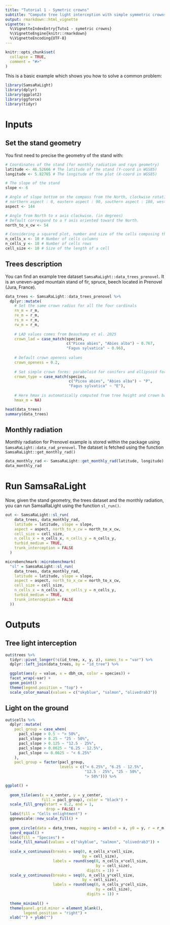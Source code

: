 ```yaml
---
title: "Tutorial 1 - Symetric crowns"
subtitle: "Compute tree light interception with simple symmetric crowns"
output: rmarkdown::html_vignette
vignette: >
  %\VignetteIndexEntry{Tuto1 - symetric crowns}
  %\VignetteEngine{knitr::rmarkdown}
  %\VignetteEncoding{UTF-8}
---
```


```r
knitr::opts_chunk$set(
  collapse = TRUE,
  comment = "#>"
)
```

This is a basic example which shows you how to solve a common problem:

```r
library(SamsaRaLight)
library(dplyr)
library(ggplot2)
library(ggforce)
library(tidyr)
```


# Inputs

## Set the stand geometry

You first need to precise the geometry of the stand with:

```r
# Coordinates of the stand (for monthly radiation and rays geometry)
latitude <- 46.52666 # The latitude of the stand (Y-coord in WGS85)
longitude <- 5.82765 # The longitude of the plot (X-coord in WGS85)

# The slope of the stand
slope <- 6

# Angle of slope bottom on the compass from the North, clockwise rotation (in degrees)
# northern aspect : 0, eastern aspect : 90, southern aspect : 180, western aspect : 270
aspect <- 144

# Angle from North to x axis clockwise. (in degrees)
# Default correspond to a Y axis oriented toward the North.
north_to_x_cw <- 54

# Considering a squared plot, number and size of the cells composing the grid
n_cells_x <- 10 # Number of cells columns
n_cells_y <- 10 # Number of cells rows
cell_size <- 10 # Size of the length of a cell
```


## Trees description

You can find an example tree dataset
`SamsaRaLight::data_trees_prenovel`. It is an uneven-aged mountain stand
of fir, spruce, beech located in Prenovel (Jura, France).

```r
data_trees <- SamsaRaLight::data_trees_prenovel %>%
  dplyr::mutate(
    # Set the same crown radius for all the four cardinals
    rn_m = r_m,
    re_m = r_m,
    rs_m = r_m,
    rw_m = r_m,
    
    # LAD values comes from Beauchamp et al. 2025
    crown_lad = case_match(species,
                           c("Picea abies", "Abies alba") ~ 0.767,
                           "Fagus sylvatica" ~ 0.96),
    
    # Default crown openess values
    crown_openess = 0.2,
    
    # Set simple crown forms: paraboloid for conifers and ellipsoid for broadleaves
    crown_type = case_match(species,
                            c("Picea abies", "Abies alba") ~ "P",
                            "Fagus sylvatica" ~ "E"),
    
    # Here hmax is automatically computed from tree height and crown base height depending on the crown form
    hmax_m = NA)

head(data_trees)
summary(data_trees)
```


## Monthly radiation

Monthly radiation for Prenovel example is stored within the package using `SamsaRaLight::data_rad_prenovel`.
The dataset is fetched using the function `SamsaRaLight::get_monthly_rad()`

```r
data_monthly_rad <- SamsaRaLight::get_monthly_rad(latitude, longitude)
data_monthly_rad
```



# Run SamsaRaLight

Now, given the stand geometry, the trees dataset and the monthly
radiation, you can run SamsaRaLight using the function `sl_run()`.

```r
out <- SamsaRaLight::sl_run(
    data_trees, data_monthly_rad,
    latitude = latitude, slope = slope, 
    aspect = aspect, north_to_x_cw = north_to_x_cw,
    cell_size = cell_size, 
    n_cells_x = n_cells_x, n_cells_y = n_cells_y,
    turbid_medium = TRUE,
    trunk_interception = FALSE
  )
```


```r
microbenchmark::microbenchmark(
  "sl" = SamsaRaLight::sl_run(
    data_trees, data_monthly_rad,
    latitude = latitude, slope = slope, 
    aspect = aspect, north_to_x_cw = north_to_x_cw,
    cell_size = cell_size, 
    n_cells_x = n_cells_x, n_cells_y = n_cells_y,
    turbid_medium = TRUE,
    trunk_interception = FALSE
  ))
```


# Outputs

## Tree light interception

```r
out$trees %>% 
  tidyr::pivot_longer(!c(id_tree, x, y, z), names_to = "var") %>%
  dplyr::left_join(data_trees, by = "id_tree") %>% 

  ggplot(aes(y = value, x = dbh_cm, color = species)) +
  facet_wrap(~var) +
  geom_point() +
  theme(legend.position = "top") +
  scale_color_manual(values = c("skyblue", "salmon", "olivedrab3"))
```


## Light on the ground

```r
out$cells %>% 
  dplyr::mutate(
    pacl_group = case_when(
      pacl_slope > 0.5 ~ "> 50%",
      pacl_slope > 0.25 ~ "25 - 50%",
      pacl_slope > 0.125 ~ "12.5 - 25%",
      pacl_slope > 0.0625 ~ "6.25 - 12.5%",
      pacl_slope <= 0.0625 ~ "< 6.25%"
    ),
    pacl_group = factor(pacl_group,
                        levels = c("< 6.25%", "6.25 - 12.5%",
                                   "12.5 - 25%", "25 - 50%",
                                   "> 50%"))) %>% 

ggplot() +
  
  geom_tile(aes(x = x_center, y = y_center,
                fill = pacl_group), color = "black") +
  scale_fill_grey(start = 0.2, end = 1,
                  drop = FALSE) +
  labs(fill = "Cells enlightment") +
  ggnewscale::new_scale_fill() +
  
  geom_circle(data = data_trees, mapping = aes(x0 = x, y0 = y, r = r_m, fill = species)) +
  coord_equal() +
  labs(fill = "Species") +
  scale_fill_manual(values = c("skyblue", "salmon", "olivedrab3")) +
  
  scale_x_continuous(breaks = seq(0, n_cells_x*cell_size,
                                  by = cell_size),
                     labels = round(seq(0, n_cells_x*cell_size,
                                        by = cell_size),
                                    digits = 1)) +
  scale_y_continuous(breaks = seq(0, n_cells_y*cell_size,
                                  by = cell_size),
                     labels = round(seq(0, n_cells_y*cell_size,
                                        by = cell_size),
                                    digits = 1)) +
  
  theme_minimal() +
  theme(panel.grid.minor = element_blank(),
        legend.position = "right") +
  xlab("") + ylab("")
```

